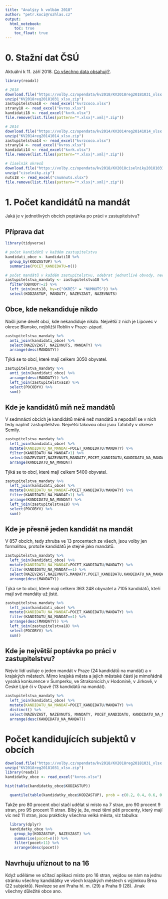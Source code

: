 ```yaml
---
title: "Analýzy k volbám 2018"
author: "petr.koci@rozhlas.cz"
output:
  html_notebook:
    toc: true
    toc_float: true
---
```


# 0. Stažní dat ČSÚ

Aktuální k 11. září 2018. [Co všechno data obsahují?](https://volby.cz/opendata/kv2018/KV2018regPopis.pdf).

```r
library(readxl)

# 2018
download.file("https://volby.cz/opendata/kv2018/KV2018reg20181031_xlsx.zip", "KV2018reg20181031_xlsx.zip")
unzip("KV2018reg20181031_xlsx.zip")
zastupitelstva18 <- read_excel("kvrzcoco.xlsx")
strany18 <- read_excel("kvros.xlsx")
kandidati18 <- read_excel("kvrk.xlsx")
file.remove(list.files(pattern="*.xlsx|*.xml|*.zip"))

# 2014
download.file("https://volby.cz/opendata/kv2014/KV2014reg20141014_xlsx.zip", "KV2014reg20141014_xlsx.zip")
unzip("KV2014reg20141014_xlsx.zip")
zastupitelstva14 <- read_excel("kvrzcoco.xlsx")
strany14 <- read_excel("kvros.xlsx")
kandidati14 <- read_excel("kvrk.xlsx")
file.remove(list.files(pattern="*.xlsx|*.xml|*.zip"))

# číselník okresů
download.file("https://volby.cz/opendata/kv2018/KV2018ciselniky20181031.zip", "ciselniky.zip")
unzip("ciselniky.zip")
nuts18 <- read_excel("cnumnuts.xlsx")
file.remove(list.files(pattern="*.xlsx|*.xml|*.zip"))
```


# 1. Počet kandidátů na mandát

Jaká je v jednotlivých obcích poptávka po práci v zastupitelstvu?

## Příprava dat
```r
library(tidyverse) 

# počet kandidátů v každém zastupitelstvu
kandidati_obce <- kandidati18 %>%
  group_by(KODZASTUP) %>%
  summarise(POCET_KANDIDATU=n())

# počet mandátů v každém zastupitelstvu, odebrat jednotlivé obvody, nechat jen celá zastupitelstva
zastupitelstva_mandaty <- zastupitelstva18 %>%
  filter(OBVODY!=2) %>%
  left_join(nuts18, by=c("OKRES" = "NUMNUTS")) %>%
  select(KODZASTUP, MANDATY, NAZEVZAST, NAZEVNUTS)
```


## Obce, kde nekandiduje nikdo

Našli jsme devět obcí, kde nekandiduje nikdo. Největší z nich je Lipovec v okrese Blansko, nejbližší Roblín v Praze-západ.

```r
zastupitelstva_mandaty %>%
  anti_join(kandidati_obce) %>%
  select(NAZEVZAST, NAZEVNUTS, MANDATY) %>%
  arrange(desc(MANDATY))
```

Týká se to obcí, které mají celkem 3050 obyvatel.

```r
zastupitelstva_mandaty %>%
  anti_join(kandidati_obce) %>%
  arrange(desc(MANDATY)) %>%
  left_join(zastupitelstva18) %>%
  select(POCOBYV) %>%
  sum()
```


## Kde je kandidátů míň než mandátů

V sedmnácti obcích je kandidátů méně než mandátů a nepodaří se v nich tedy naplnit zastupitelstvo. Největší takovou obcí jsou Tatobity v okrese Semily.

```r
zastupitelstva_mandaty %>%
  left_join(kandidati_obce) %>%
  mutate(KANDIDATU_NA_MANDAT=POCET_KANDIDATU/MANDATY) %>%
  filter(KANDIDATU_NA_MANDAT<1) %>%
  select(NAZEVZAST,NAZEVNUTS,MANDATY,POCET_KANDIDATU,KANDIDATU_NA_MANDAT) %>%
  arrange(KANDIDATU_NA_MANDAT)
```

Týká se to obcí, které mají celkem 5400 obyvatel.

```r
zastupitelstva_mandaty %>%
  left_join(kandidati_obce) %>%
  mutate(KANDIDATU_NA_MANDAT=POCET_KANDIDATU/MANDATY) %>%
  filter(KANDIDATU_NA_MANDAT<1) %>%
  arrange(KANDIDATU_NA_MANDAT) %>%
  left_join(zastupitelstva18) %>%
  select(POCOBYV) %>%
  sum()
```


## Kde je přesně jeden kandidát na mandát

V 857 obcích, tedy zhruba ve 13 procentech ze všech, jsou volby jen formalitou, protože kandidátů je stejně jako mandátů.

```r
zastupitelstva_mandaty %>%
  left_join(kandidati_obce) %>%
  mutate(KANDIDATU_NA_MANDAT=POCET_KANDIDATU/MANDATY) %>%
  filter(KANDIDATU_NA_MANDAT==1) %>%
  select(NAZEVZAST,NAZEVNUTS,MANDATY,POCET_KANDIDATU,KANDIDATU_NA_MANDAT) %>%
  arrange(desc(MANDATY))
```

Týká se to obcí, které mají celkem 363 248 obyvatel a 7105 kandidátů, kteří mají své mandáty už jisté.

```r
zastupitelstva_mandaty %>%
  left_join(kandidati_obce) %>%
  mutate(KANDIDATU_NA_MANDAT=POCET_KANDIDATU/MANDATY) %>%
  filter(KANDIDATU_NA_MANDAT==1) %>%
  arrange(desc(MANDATY)) %>%
  left_join(zastupitelstva18) %>%
  select(POCOBYV) %>%
  sum()
```


## Kde je největší poptávka po práci v zastupitelstvu?

Nejvíc lidí usiluje o jeden mandát v Praze (24 kandidátů na mandát) a v krajských městech. Mimo krajská města a jejich městské části je mimořádně vysoká konkurence v Šumperku, ve Strakonicích,v Hodoníně, v Jirkově, v České Lípě či v Opavě (13 kandidátů na mandát).

```r
zastupitelstva_mandaty %>%
  left_join(kandidati_obce) %>%
  mutate(KANDIDATU_NA_MANDAT=POCET_KANDIDATU/MANDATY) %>%
  distinct() %>%
  select(NAZEVZAST, NAZEVNUTS, MANDATY, POCET_KANDIDATU, KANDIDATU_NA_MANDAT) %>%
  arrange(desc(KANDIDATU_NA_MANDAT))
```


# Počet kandidujících subjektů v obcích 

```r
download.file("https://volby.cz/opendata/kv2018/KV2018reg20181031_xlsx.zip", "KV2018reg20181031_xlsx.zip")
unzip("KV2018reg20181031_xlsx.zip")
library(readxl)
kandidatky_obce <- read_excel("kvros.xlsx")
```

```r
hist(table(kandidatky_obce$KODZASTUP))
```

```r
  quantile(table(kandidatky_obce$KODZASTUP), prob = c(0.2, 0.4, 0.6, 0.8, 0.85, 0.9, 0.95, 1))
```

Takže pro 80 procent obcí stačí udělat si místo na 7 stran, pro 90 procent 9 stran, pro 95 procent 11 stran. Blbý je, že, mezi těmi pěti procenty, který mají víc než 11 stran, jsou prakticky všechna velká města, viz tabulka:

```r
  library(dplyr)
  kandidatky_obce %>%
    group_by(KODZASTUP, NAZEVZAST) %>%
    summarise(pocet=n()) %>%
    filter(pocet>11) %>%
    arrange(desc(pocet))
```

## Navrhuju uříznout to na 16
Když uděláme ve sčítací aplikaci místo pro 16 stran, vejdou se nám na jednu stránku všechny kandidátky ve všech krajských městech s výjimkou Brna (22 subjektů). Nevleze se ani Praha hl. m. (29) a Praha 9 (28). Jinak všechny důležité obce ano.